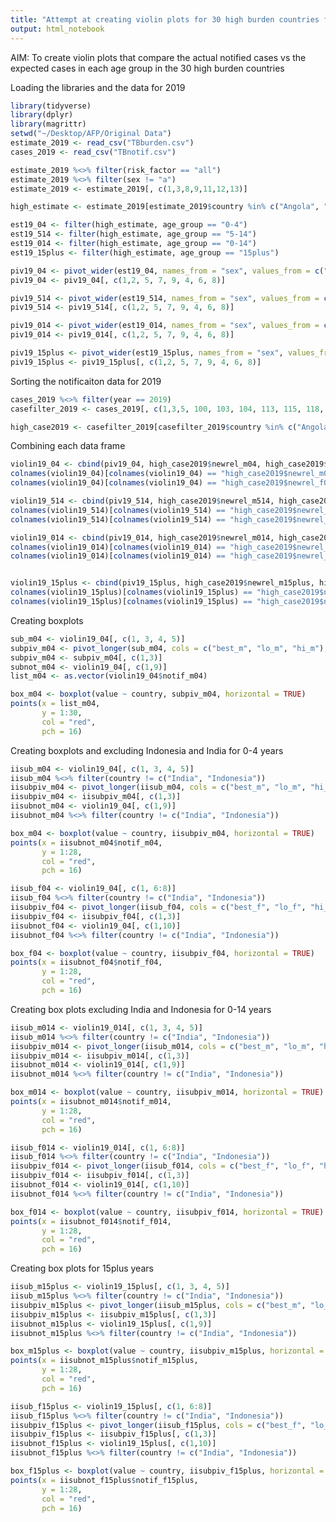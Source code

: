```yaml
---
title: "Attempt at creating violin plots for 30 high burden countries for 2019 and 2020"
output: html_notebook
---
```


AIM: To create violin plots that compare the actual notified cases vs the expected cases in each age group in the 30 high burden countries 

Loading the libraries and the data for 2019 
```r
library(tidyverse)
library(dplyr)
library(magrittr)
setwd("~/Desktop/AFP/Original Data")
estimate_2019 <- read_csv("TBburden.csv")
cases_2019 <- read_csv("TBnotif.csv")

estimate_2019 %<>% filter(risk_factor == "all")
estimate_2019 %<>% filter(sex != "a")
estimate_2019 <- estimate_2019[, c(1,3,8,9,11,12,13)]

high_estimate <- estimate_2019[estimate_2019$country %in% c("Angola", "Bangladesh", "Brazil", "China", "Democratic People's Republic of Korea", "Democratic Republic of the Congo", "Ethiopia", "India", "Indonesia", "Kenya", "Mozambique", "Myanmar", "Nigeria", "Pakistan", "Philippines", "Russian Federation", "South Africa", "Thailand", "United Republic of Tanzania", "Viet Nam", "Cambodia", "Central African Republic", "Congo", "Lesotho", "Liberia", "Namibia", "Papua New Guinea", "Sierra Leone", "Zambia", "Zimbabwe"), ]

est19_04 <- filter(high_estimate, age_group == "0-4")
est19_514 <- filter(high_estimate, age_group == "5-14")
est19_014 <- filter(high_estimate, age_group == "0-14")
est19_15plus <- filter(high_estimate, age_group == "15plus")

piv19_04 <- pivot_wider(est19_04, names_from = "sex", values_from = c("best", "lo", "hi"))
piv19_04 <- piv19_04[, c(1,2, 5, 7, 9, 4, 6, 8)]

piv19_514 <- pivot_wider(est19_514, names_from = "sex", values_from = c("best", "lo", "hi"))
piv19_514 <- piv19_514[, c(1,2, 5, 7, 9, 4, 6, 8)]

piv19_014 <- pivot_wider(est19_014, names_from = "sex", values_from = c("best", "lo", "hi"))
piv19_014 <- piv19_014[, c(1,2, 5, 7, 9, 4, 6, 8)]

piv19_15plus <- pivot_wider(est19_15plus, names_from = "sex", values_from = c("best", "lo", "hi"))
piv19_15plus <- piv19_15plus[, c(1,2, 5, 7, 9, 4, 6, 8)]


```

Sorting the notificaiton data for 2019 

```r
cases_2019 %<>% filter(year == 2019)
casefilter_2019 <- cases_2019[, c(1,3,5, 100, 103, 104, 113, 115, 118, 119, 128)]

high_case2019 <- casefilter_2019[casefilter_2019$country %in% c("Angola", "Bangladesh", "Brazil", "China", "Democratic People's Republic of Korea", "Democratic Republic of the Congo", "Ethiopia", "India", "Indonesia", "Kenya", "Mozambique", "Myanmar", "Nigeria", "Pakistan", "Philippines", "Russian Federation", "South Africa", "Thailand", "United Republic of Tanzania", "Viet Nam", "Cambodia", "Central African Republic", "Congo", "Lesotho", "Liberia", "Namibia", "Papua New Guinea", "Sierra Leone", "Zambia", "Zimbabwe"), ]


```

Combining each data frame 

```r
violin19_04 <- cbind(piv19_04, high_case2019$newrel_m04, high_case2019$newrel_f04)
colnames(violin19_04)[colnames(violin19_04) == "high_case2019$newrel_m04"] <- "notif_m04"
colnames(violin19_04)[colnames(violin19_04) == "high_case2019$newrel_f04"] <- "notif_f04"

violin19_514 <- cbind(piv19_514, high_case2019$newrel_m514, high_case2019$newrel_f514)
colnames(violin19_514)[colnames(violin19_514) == "high_case2019$newrel_m514"] <- "notif_m514"
colnames(violin19_514)[colnames(violin19_514) == "high_case2019$newrel_f514"] <- "notif_f514"

violin19_014 <- cbind(piv19_014, high_case2019$newrel_m014, high_case2019$newrel_f014)
colnames(violin19_014)[colnames(violin19_014) == "high_case2019$newrel_m014"] <- "notif_m014"
colnames(violin19_014)[colnames(violin19_014) == "high_case2019$newrel_f014"] <- "notif_f014"


violin19_15plus <- cbind(piv19_15plus, high_case2019$newrel_m15plus, high_case2019$newrel_f15plus)
colnames(violin19_15plus)[colnames(violin19_15plus) == "high_case2019$newrel_m15plus"] <- "notif_m15plus"
colnames(violin19_15plus)[colnames(violin19_15plus) == "high_case2019$newrel_f15plus"] <- "notif_f15plus"

```

Creating boxplots 

```r
sub_m04 <- violin19_04[, c(1, 3, 4, 5)]
subpiv_m04 <- pivot_longer(sub_m04, cols = c("best_m", "lo_m", "hi_m"), names_to = "est_m04")
subpiv_m04 <- subpiv_m04[, c(1,3)]
subnot_m04 <- violin19_04[, c(1,9)]
list_m04 <- as.vector(violin19_04$notif_m04)

box_m04 <- boxplot(value ~ country, subpiv_m04, horizontal = TRUE)
points(x = list_m04,
       y = 1:30,
       col = "red",
       pch = 16)


```

Creating boxplots and excluding Indonesia and India for 0-4 years 

```r
iisub_m04 <- violin19_04[, c(1, 3, 4, 5)]
iisub_m04 %<>% filter(country != c("India", "Indonesia"))
iisubpiv_m04 <- pivot_longer(iisub_m04, cols = c("best_m", "lo_m", "hi_m"), names_to = "est_m04")
iisubpiv_m04 <- iisubpiv_m04[, c(1,3)]
iisubnot_m04 <- violin19_04[, c(1,9)]
iisubnot_m04 %<>% filter(country != c("India", "Indonesia"))

box_m04 <- boxplot(value ~ country, iisubpiv_m04, horizontal = TRUE)
points(x = iisubnot_m04$notif_m04,
       y = 1:28,
       col = "red",
       pch = 16)

iisub_f04 <- violin19_04[, c(1, 6:8)]
iisub_f04 %<>% filter(country != c("India", "Indonesia"))
iisubpiv_f04 <- pivot_longer(iisub_f04, cols = c("best_f", "lo_f", "hi_f"), names_to = "est_f04")
iisubpiv_f04 <- iisubpiv_f04[, c(1,3)]
iisubnot_f04 <- violin19_04[, c(1,10)]
iisubnot_f04 %<>% filter(country != c("India", "Indonesia"))

box_f04 <- boxplot(value ~ country, iisubpiv_f04, horizontal = TRUE)
points(x = iisubnot_f04$notif_f04,
       y = 1:28,
       col = "red",
       pch = 16)


```
Creating box plots excluding India and Indonesia for 0-14 years 

```r
iisub_m014 <- violin19_014[, c(1, 3, 4, 5)]
iisub_m014 %<>% filter(country != c("India", "Indonesia"))
iisubpiv_m014 <- pivot_longer(iisub_m014, cols = c("best_m", "lo_m", "hi_m"), names_to = "est_m014")
iisubpiv_m014 <- iisubpiv_m014[, c(1,3)]
iisubnot_m014 <- violin19_014[, c(1,9)]
iisubnot_m014 %<>% filter(country != c("India", "Indonesia"))

box_m014 <- boxplot(value ~ country, iisubpiv_m014, horizontal = TRUE)
points(x = iisubnot_m014$notif_m014,
       y = 1:28,
       col = "red",
       pch = 16)

iisub_f014 <- violin19_014[, c(1, 6:8)]
iisub_f014 %<>% filter(country != c("India", "Indonesia"))
iisubpiv_f014 <- pivot_longer(iisub_f014, cols = c("best_f", "lo_f", "hi_f"), names_to = "est_f014")
iisubpiv_f014 <- iisubpiv_f014[, c(1,3)]
iisubnot_f014 <- violin19_014[, c(1,10)]
iisubnot_f014 %<>% filter(country != c("India", "Indonesia"))

box_f014 <- boxplot(value ~ country, iisubpiv_f014, horizontal = TRUE)
points(x = iisubnot_f014$notif_f014,
       y = 1:28,
       col = "red",
       pch = 16)
```
Creating box plots for 15plus years 

```r
iisub_m15plus <- violin19_15plus[, c(1, 3, 4, 5)]
iisub_m15plus %<>% filter(country != c("India", "Indonesia"))
iisubpiv_m15plus <- pivot_longer(iisub_m15plus, cols = c("best_m", "lo_m", "hi_m"), names_to = "est_m15plus")
iisubpiv_m15plus <- iisubpiv_m15plus[, c(1,3)]
iisubnot_m15plus <- violin19_15plus[, c(1,9)]
iisubnot_m15plus %<>% filter(country != c("India", "Indonesia"))

box_m15plus <- boxplot(value ~ country, iisubpiv_m15plus, horizontal = TRUE)
points(x = iisubnot_m15plus$notif_m15plus,
       y = 1:28,
       col = "red",
       pch = 16)

iisub_f15plus <- violin19_15plus[, c(1, 6:8)]
iisub_f15plus %<>% filter(country != c("India", "Indonesia"))
iisubpiv_f15plus <- pivot_longer(iisub_f15plus, cols = c("best_f", "lo_f", "hi_f"), names_to = "est_f04")
iisubpiv_f15plus <- iisubpiv_f15plus[, c(1,3)]
iisubnot_f15plus <- violin19_15plus[, c(1,10)]
iisubnot_f15plus %<>% filter(country != c("India", "Indonesia"))

box_f15plus <- boxplot(value ~ country, iisubpiv_f15plus, horizontal = TRUE)
points(x = iisubnot_f15plus$notif_f15plus,
       y = 1:28,
       col = "red",
       pch = 16)

```

